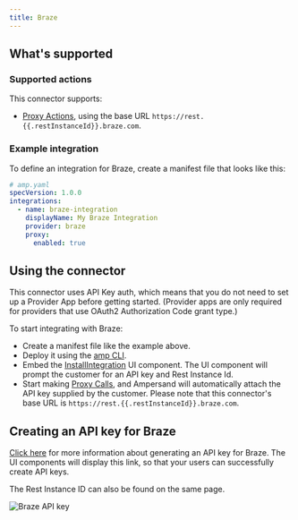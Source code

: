 ```yaml
---
title: Braze
---
```

## What's supported

### Supported actions

This connector supports:
- [Proxy Actions](/proxy-actions), using the base URL `https://rest.{{.restInstanceId}}.braze.com`.

### Example integration

To define an integration for Braze, create a manifest file that looks like this:

```YAML
# amp.yaml
specVersion: 1.0.0
integrations:
  - name: braze-integration
    displayName: My Braze Integration
    provider: braze
    proxy:
      enabled: true
```

## Using the connector

This connector uses API Key auth, which means that you do not need to set up a Provider App before getting started. (Provider apps are only required for providers that use OAuth2 Authorization Code grant type.)

To start integrating with Braze:
- Create a manifest file like the example above.
- Deploy it using the [amp CLI](/cli/overview).
- Embed the [InstallIntegration](/embeddable-ui-components#install-integration) UI component. The UI component will prompt the customer for an API key and Rest Instance Id.
- Start making [Proxy Calls](/proxy-actions), and Ampersand will automatically attach the API key supplied by the customer. Please note that this connector's base URL is `https://rest.{{.restInstanceId}}.braze.com`.

## Creating an API key for Braze

[Click here](https://www.braze.com/docs/api/basics/#creating-rest-api-keys) for more information about generating an API key for Braze. The UI components will display this link, so that your users can successfully create API keys.

The Rest Instance ID can also be found on the same page.

![Braze API key](/images/provider-guides/braze-api-key.png)

